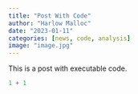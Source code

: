 ```yaml
---
title: "Post With Code"
author: "Harlow Malloc"
date: "2023-01-11"
categories: [news, code, analysis]
image: "image.jpg"
---
```


This is a post with executable code.

```r
1 + 1
```
